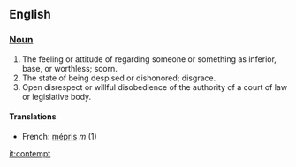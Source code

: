 == English ==
=== [[Noun]] ===

# The feeling or attitude of regarding someone or something as inferior, base, or worthless; scorn. 
# The state of being despised or dishonored; disgrace. 
# Open disrespect or willful disobedience of the authority of a court of law or legislative body.

====Translations====
*French: [[mépris]] ''m'' (1)

[[it:contempt]]